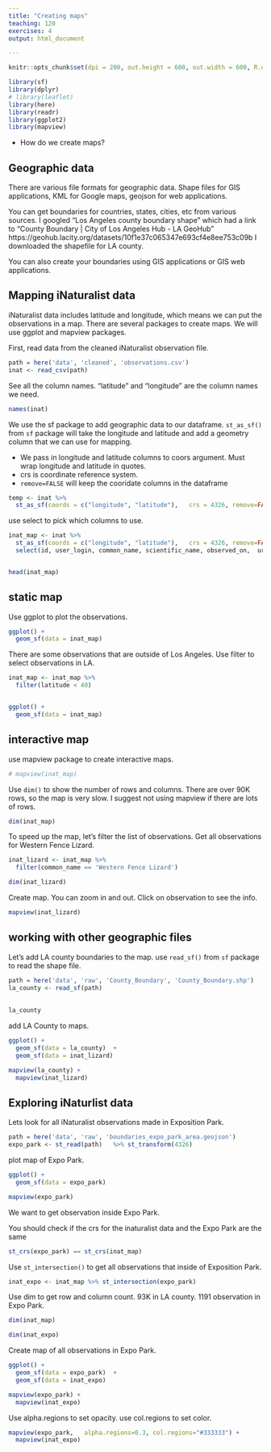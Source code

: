 ```yaml
---
title: "Creating maps"
teaching: 120
exercises: 4
output: html_document

---
```


```r
knitr::opts_chunk$set(dpi = 200, out.height = 600, out.width = 600, R.options = list(max.print = 100))
```


```r
library(sf)
library(dplyr)
# library(leaflet)
library(here)
library(readr)
library(ggplot2)
library(mapview)

```
:::::::::::::::::::::::::::::::::::::: questions 

- How do we create maps?

::::::::::::::::::::::::::::::::::::::::::::::::

## Geographic data

There are various file formats for geographic data. Shape files for GIS applications, KML for Google maps, geojson for web applications.

You can get boundaries for countries, states, cities, etc from various sources. I googled "Los Angeles county boundary shape" which had a link to "County Boundary | City of Los Angeles Hub - LA GeoHub" https://geohub.lacity.org/datasets/10f1e37c065347e693cf4e8ee753c09b  I downloaded the shapefile for LA county.

You can also create your boundaries using GIS applications or GIS web applications.

##  Mapping iNaturalist data

iNaturalist data includes latitude and longitude, which means we can put the observations in a map. There are several packages to create maps. We will use ggplot and mapview packages.

First, read data from the cleaned iNaturalist observation file.


```r
path = here('data', 'cleaned', 'observations.csv')
inat <- read_csv(path)

```

See all the column names. "latitude" and "longitude"  are the column names we need.

```r
names(inat)
```


We use the sf package to add geographic data to our dataframe. `st_as_sf()` from `sf` package will take the longitude and latitude and add a geometry column that we can use for  mapping. 

- We pass in longitude and latitude columns to coors argument. Must wrap longitude and latitude in quotes. 
- crs is 	coordinate reference system. 
- `remove=FALSE` will keep the cooridate columns in the dataframe

```r
temp <- inat %>% 
  st_as_sf(coords = c("longitude", "latitude"),   crs = 4326, remove=FALSE)
```

use select to pick which columns to use.

```r
inat_map <- inat %>% 
  st_as_sf(coords = c("longitude", "latitude"),   crs = 4326, remove=FALSE) %>% 
  select(id, user_login, common_name, scientific_name, observed_on,  url, longitude, latitude, geometry) 


head(inat_map)
```

## static map

Use ggplot to plot the observations.

```r

ggplot() +
  geom_sf(data = inat_map)  

```
There are some observations that are outside of Los Angeles. Use filter to select observations in LA. 

```r
inat_map <- inat_map %>% 
  filter(latitude < 40)  


ggplot() +
  geom_sf(data = inat_map)  
```
## interactive map

use mapview package to create interactive maps. 

```r
# mapview(inat_map)
```

Use `dim()` to show the number of rows and columns. There are over 90K rows, so the map is very slow. I suggest not using mapview if there are lots of rows.

```r
dim(inat_map)
```

To speed up the map, let's filter the list of observations. Get all observations for Western Fence Lizard.

```r
inat_lizard <- inat_map %>% 
  filter(common_name == 'Western Fence Lizard')

dim(inat_lizard)
```

Create map. You can zoom in and out. Click on observation to see the info.

```r
mapview(inat_lizard)
```

## working with other geographic files

Let's add LA county boundaries to the map. use `read_sf()` from `sf` package to read the shape file.

```r
path = here('data', 'raw', 'County_Boundary', 'County_Boundary.shp')
la_county <- read_sf(path)
                     
                    
la_county
```
add LA County to maps.

```r
ggplot() +
  geom_sf(data = la_county)  +
  geom_sf(data = inat_lizard) 
```

```r

mapview(la_county) +
  mapview(inat_lizard) 
```


## Exploring iNaturlist data 

Lets look for all iNaturalist observations made in Exposition Park. 

```r
path = here('data', 'raw', 'boundaries_expo_park_area.geojson')
expo_park <- st_read(path)   %>% st_transform(4326)
```

plot map of Expo Park.


```r
ggplot() +
  geom_sf(data = expo_park) 
```

```r
mapview(expo_park) 
```

We want to get observation inside Expo Park.

You should check if the crs for the inaturalist data and the Expo Park are the same

```r
st_crs(expo_park) == st_crs(inat_map)

```

Use `st_intersection()` to get  all observations that inside of Exposition Park.

```r
inat_expo <- inat_map %>% st_intersection(expo_park)
```
Use dim to get row and column count.  93K in LA county.  1191 observation in Expo Park.

```r
dim(inat_map)

dim(inat_expo)
```

Create map of all observations in Expo Park.

```r
ggplot() +
  geom_sf(data = expo_park)  +
  geom_sf(data = inat_expo) 
```

```r
mapview(expo_park) +
  mapview(inat_expo) 

```

Use alpha.regions to set opacity.
use col.regions to set color.

```r
mapview(expo_park,   alpha.regions=0.3, col.regions="#333333") +
  mapview(inat_expo) 
```

